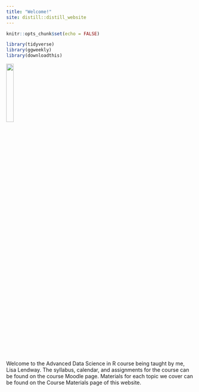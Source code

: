 ```yaml
---
title: "Welcome!"
site: distill::distill_website
---
```


```r
knitr::opts_chunk$set(echo = FALSE)
```

```r
library(tidyverse)
library(ggweekly)
library(downloadthis)
```

![](mac_logo.png){width=20%}



Welcome to the Advanced Data Science in R course being taught by me, Lisa Lendway. The syllabus, calendar, and assignments for the course can be found on the course Moodle page. Materials for each topic we cover can be found on the Course Materials page of this website. 



